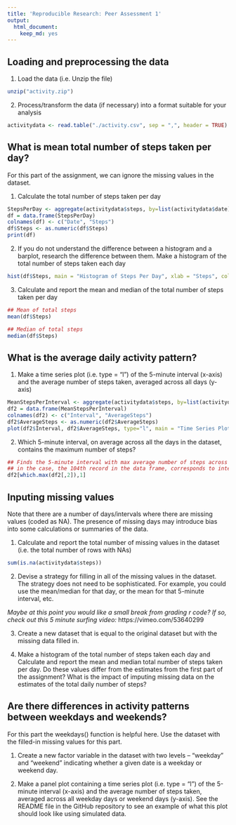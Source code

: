 ```yaml
---
title: 'Reproducible Research: Peer Assessment 1'
output:
  html_document:
    keep_md: yes
---
```



## Loading and preprocessing the data

1. Load the data (i.e. Unzip the file)

```r
unzip("activity.zip")
```

2. Process/transform the data (if necessary) into a format suitable for your analysis
```r
activitydata <- read.table("./activity.csv", sep = ",", header = TRUE)
```

## What is mean total number of steps taken per day?

For this part of the assignment, we can ignore the missing values in the dataset.

1. Calculate the total number of steps taken per day

```r
StepsPerDay <- aggregate(activitydata$steps, by=list(activitydata$date), FUN=sum, na.rm=TRUE)
df = data.frame(StepsPerDay)
colnames(df) <- c("Date", "Steps")
df$Steps <- as.numeric(df$Steps)
print(df)
```

2. If you do not understand the difference between a histogram and a barplot, research the difference between them. Make a histogram of the total number of steps taken each day

```r
hist(df$Steps, main = "Histogram of Steps Per Day", xlab = "Steps", col = "red")
```

3. Calculate and report the mean and median of the total number of steps taken per day

```r
## Mean of total steps
mean(df$Steps)

## Median of total steps
median(df$Steps)
```

## What is the average daily activity pattern?

1. Make a time series plot (i.e. type = "l") of the 5-minute interval (x-axis) and the average number of steps taken, averaged across all days (y-axis)

```r
MeanStepsPerInterval <- aggregate(activitydata$steps, by=list(activitydata$interval), FUN=mean, na.rm=TRUE)
df2 = data.frame(MeanStepsPerInterval)
colnames(df2) <- c("Interval", "AverageSteps")
df2$AverageSteps <- as.numeric(df2$AverageSteps)
plot(df2$Interval, df2$AverageSteps, type="l", main = "Time Series Plot", xlab="5-Minute Interval", ylab="Average Number of Steps")
```

2. Which 5-minute interval, on average across all the days in the dataset, contains the maximum number of steps?

```r
## Finds the 5-minute interval with max average number of steps across all days
## in the case, the 104th record in the data frame, corresponds to interval 835
df2[which.max(df2[,2]),1]
```

## Inputing missing values

Note that there are a number of days/intervals where there are missing values (coded as NA). The presence of missing days may introduce bias into some calculations or summaries of the data.

1. Calculate and report the total number of missing values in the dataset (i.e. the total number of rows with NAs)

```r
sum(is.na(activitydata$steps))
```

2. Devise a strategy for filling in all of the missing values in the dataset. The strategy does not need to be sophisticated. For example, you could use the mean/median for that day, or the mean for that 5-minute interval, etc.

*Maybe at this point you would like a small break from grading r code? If so, check out this 5 minute surfing video:* https://vimeo.com/53640299

3. Create a new dataset that is equal to the original dataset but with the missing data filled in.

4. Make a histogram of the total number of steps taken each day and Calculate and report the mean and median total number of steps taken per day. Do these values differ from the estimates from the first part of the assignment? What is the impact of imputing missing data on the estimates of the total daily number of steps?

## Are there differences in activity patterns between weekdays and weekends?

For this part the weekdays() function is helpful here. Use the dataset with the filled-in missing values for this part.

1. Create a new factor variable in the dataset with two levels – “weekday” and “weekend” indicating whether a given date is a weekday or weekend day.

2. Make a panel plot containing a time series plot (i.e. type = "l") of the 5-minute interval (x-axis) and the average number of steps taken, averaged across all weekday days or weekend days (y-axis). See the README file in the GitHub repository to see an example of what this plot should look like using simulated data.
